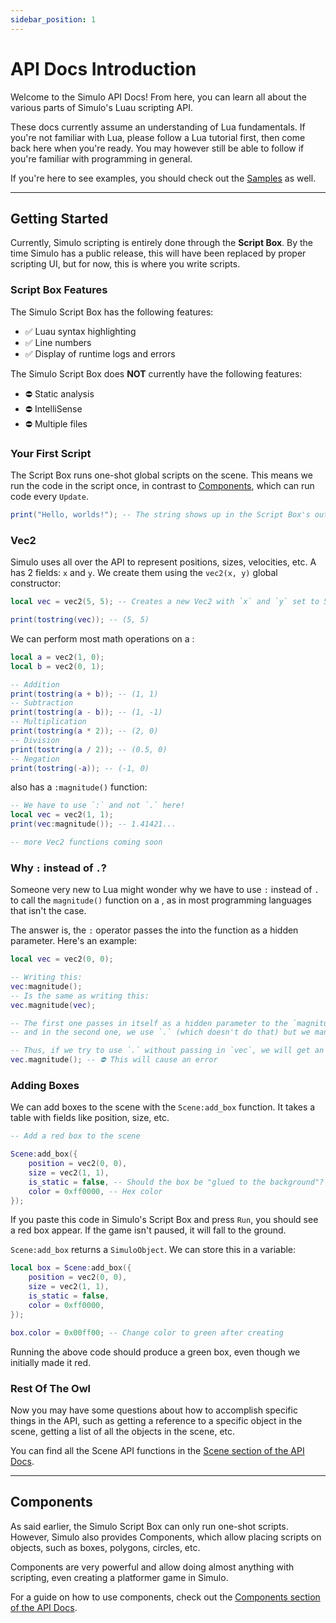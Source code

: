```yaml
---
sidebar_position: 1
---
```



# API Docs Introduction

Welcome to the Simulo API Docs! From here, you can learn all about the various parts of Simulo's Luau scripting API.

These docs currently assume an understanding of Lua fundamentals. If you're not familiar with Lua, please follow a Lua tutorial first, then come back here when you're ready. You may however still be able to follow if you're familiar with programming in general.

If you're here to see examples, you should check out the [Samples](../../samples/intro) as well.

---

## Getting Started

Currently, Simulo scripting is entirely done through the **Script Box**. By the time Simulo has a public release, this will have been replaced by proper scripting UI, but for now, this is where you write scripts.


### Script Box Features

The Simulo Script Box has the following features:

-   ✅ Luau syntax highlighting
-   ✅ Line numbers
-   ✅ Display of runtime logs and errors

The Simulo Script Box does **NOT** currently have the following features:

-   ⛔ Static analysis
-   ⛔ IntelliSense
-   ⛔ Multiple files

### Your First Script

The Script Box runs one-shot global scripts on the scene. This means we run the code in the script once, in contrast to [Components](#components), which can run code every `Update`.

```lua
print("Hello, worlds!"); -- The string shows up in the Script Box's output
```

### Vec2

Simulo uses <Type name="vec2" /> all over the API to represent positions, sizes, velocities, etc. A <Type name="vec2" /> has 2 fields: `x` and `y`. We create them using the `vec2(x, y)` global constructor:

```lua
local vec = vec2(5, 5); -- Creates a new Vec2 with `x` and `y` set to 5

print(tostring(vec)); -- (5, 5)
```

We can perform most math operations on a <Type name="vec2" />:

```lua
local a = vec2(1, 0);
local b = vec2(0, 1);

-- Addition
print(tostring(a + b)); -- (1, 1)
-- Subtraction
print(tostring(a - b)); -- (1, -1)
-- Multiplication
print(tostring(a * 2)); -- (2, 0)
-- Division
print(tostring(a / 2)); -- (0.5, 0)
-- Negation
print(tostring(-a)); -- (-1, 0)
```

<Type name="vec2" /> also has a `:magnitude()` function:

```lua
-- We have to use `:` and not `.` here!
local vec = vec2(1, 1);
print(vec:magnitude()); -- 1.41421...

-- more Vec2 functions coming soon
```

### Why `:` instead of `.`?

Someone very new to Lua might wonder why we have to use `:` instead of `.` to call the `magnitude()` function on a <Type name="vec2" />, as in most programming languages that isn't the case.

The answer is, the `:` operator passes the <Type name="vec2" /> into the function as a hidden parameter. Here's an example:

```lua
local vec = vec2(0, 0);

-- Writing this:
vec:magnitude();
-- Is the same as writing this:
vec.magnitude(vec);

-- The first one passes in itself as a hidden parameter to the `magnitude` function,
-- and in the second one, we use `.` (which doesn't do that) but we manually pass in `vec`.

-- Thus, if we try to use `.` without passing in `vec`, we will get an error.
vec.magnitude(); -- ⛔ This will cause an error
```

### Adding Boxes

We can add boxes to the scene with the `Scene:add_box` function. It takes a table with fields like position, size, etc.

```lua
-- Add a red box to the scene

Scene:add_box({
    position = vec2(0, 0),
    size = vec2(1, 1),
    is_static = false, -- Should the box be "glued to the background"?
    color = 0xff0000, -- Hex color
});
```

If you paste this code in Simulo's Script Box and press `Run`, you should see a red box appear. If the game isn't paused, it will fall to the ground.

`Scene:add_box` returns a `SimuloObject`. We can store this in a variable:

```lua
local box = Scene:add_box({
    position = vec2(0, 0),
    size = vec2(1, 1),
    is_static = false,
    color = 0xff0000,
});

box.color = 0x00ff00; -- Change color to green after creating
```

Running the above code should produce a green box, even though we initially made it red.

### Rest Of The Owl

Now you may have some questions about how to accomplish specific things in the API, such as getting a reference to a specific object in the scene, getting a list of all the objects in the scene, etc.

You can find all the Scene API functions in the [Scene section of the API Docs](../scene/).

---

## Components

As said earlier, the Simulo Script Box can only run one-shot scripts. However, Simulo also provides Components, which allow placing scripts on objects, such as boxes, polygons, circles, etc.

Components are very powerful and allow doing almost anything with scripting, even creating a platformer game in Simulo.

For a guide on how to use components, check out the [Components section of the API Docs](../components/).
